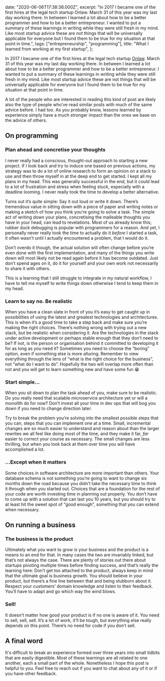 

  date: "2020-06-06T17:38:36.000Z",
  excerpt:
    "In 2017 I became one of the first hires at the legal tech startup Onlaw. March 31 of this year was my last day working there. In between I learned a lot about how to be a better programmer and how to be a better entrepreneur. I wanted to put a summary of these learnings in writing while they were still fresh in my mind. Like most startup advice these are not things that will be universally applicable for everyone but I found them to be true for my situation at that point in time.",
  tags: ["entrepreneurship", "programming"],
  title: "What I learned from working at my first startup",
};

In 2017 I became one of the first hires at the legal tech startup [Onlaw](https://onlaw.dk). March 31 of this year was my last day working there. In between I learned a lot about how to be a better programmer and how to be a better entrepreneur. I wanted to put a summary of these learnings in writing while they were still fresh in my mind. Like most startup advice these are not things that will be universally applicable for everyone but I found them to be true for my situation at that point in time.

A lot of the people who are interested in reading this kind of post are likely also the type of people who’ve read similar posts with much of the same advice before. I had too. As you probably know, lessons learned by experience simply have a much stronger impact than the ones we base on the advice of others.

## On programming

### Plan ahead and concretise your thoughts

I never really had a conscious, thought-out approach to starting a new project. If I look back and try to induce one based on previous actions, my strategy was to do a lot of online research to form an opinion on a stack to use and then throw myself in at the deep end to get started. I kept all my plans in my head. This was generally successful in the end, but it could lead to a lot of frustration and stress when feeling stuck, especially with a deadline looming. I never really took the time to develop a better alternative.

Turns out it’s quite simple: Say it out loud or write it down. There’s tremendous value in sitting down with a piece of paper and writing notes or making a sketch of how you think you’re going to solve a task. The simple act of writing down your plans, concretising the malleable thoughts you have in your head, can lead to revelations. Most of us already know this; rubber duck debugging is popular with programmers for a reason. And yet, I personally never really took the time to actually do it _before_ I started a task, it often wasn’t until I actually encountered a problem, that I would do it.

Don’t overdo it though, the actual solution will often change before you’re even done with the first implementation, and many of the things you write down will most likely not be read again before it has become outdated. Just don’t spend ages on it, do it for yourself and your own work not necessarily to share it with others.

This is a learning that I still struggle to integrate in my natural workflow, I have to tell me myself to write things down otherwise I tend to keep them in my head.

### Learn to say no. Be realistic

When you have a clean slate in front of you it’s easy to get caught up in possibilities of using the latest and greatest technologies and architectures. This is when it’s a good time to take a step back and make sure you’re making the right choices. There’s nothing wrong with trying out a new stack, but be realistic when considering it. Are the technologies in the stack under active development or perhaps stable enough that they don’t need to be? If not, is the person or organisation behind it committed to developing it for as long as you need it? Sometimes you need to choose the “boring” option, even if something else is more alluring. Remember to view everything through the lens of “what is the right choice for the business”, not “what do I want to do”. Hopefully the two will overlap more often than not and you will get to learn something new and have some fun 😁

### Start simple…

When you sit down to plan the task ahead of you, make sure to be realistic. Do you really need that scalable microservice architecture yet or will a monolith do for now? Don’t invest all your time in dev ops that will bog you down if you need to change direction later.

Try to break the problem you’re solving into the smallest possible steps that you can, steps that you can implement one at a time. Small, incremental changes are so much easier to understand and reason about than the larger rewrites we all feel like doing most of the time, and they make it far, _far_ easier to correct your course as necessary. The small changes are less thrilling, but when you look back at them over time you will have accomplished a lot.

### …Except when it matters

Some choices in software architecture are more important than others. Your database schema is not something you’re going to want to change six months down the road because you didn’t take the necessary time to think it through when you started out. Choices that are a foundation for the rest of your code are worth investing time in planning out properly. You don’t have to come up with a solution that can last you 10 years, but you should try to at least hit the sweet spot of “good enough”, something that you can extend when necessary.

## On running a business

### The business is the product

Ultimately what you want to grow is your business and the product is a means to an end for that. In many cases the two are invariably linked, but that’s not always the case. There are plenty of stories out there about startups pivoting multiple times before finding success, and that’s really the learning here: Don’t get too attached to the product, always keep in mind that the ultimate goal is business growth. You should believe in your product, but there’s a fine line between that and being stubborn about it. Respect your customers’ domain knowledge and listen to their feedback. You’ll have to adapt and go which way the wind blows.

### Sell!

It doesn’t matter how good your product is if no one is aware of it. You need to sell, sell, sell. It’s a lot of work, it’ll be tough, but everything else really depends on this point. There’s no need for code if you don’t sell.

## A final word

It's difficult to break an experience formed over three years into small tidbits that are easily digestible. Most of these learnings are all related to one another, each a small part of the whole. Nonetheless I hope this post is helpful to you. Feel free to reach out if you want to chat about any of it or if you have other feedback.
